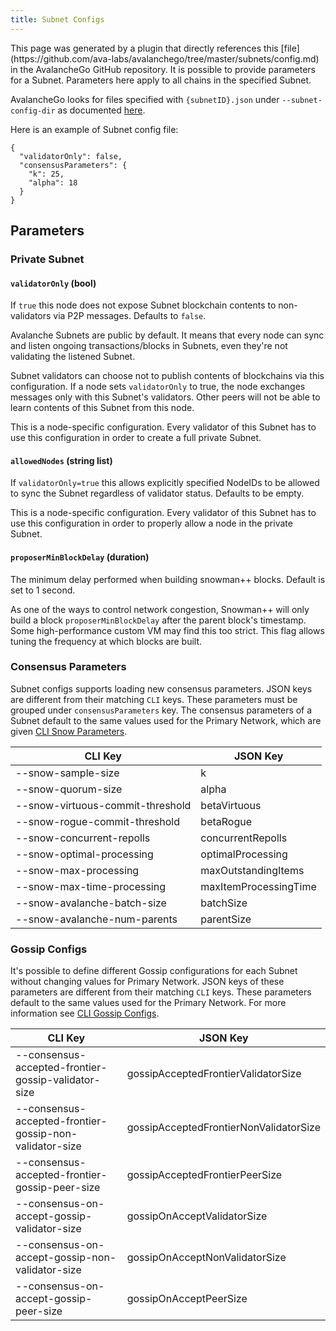```yaml
---
title: Subnet Configs
---
```

<Callout title="Tip">
This page was generated by a plugin that directly references this [file](https://github.com/ava-labs/avalanchego/tree/master/subnets/config.md) in the AvalancheGo GitHub repository.
</Callout>
It is possible to provide parameters for a Subnet. Parameters here apply to all chains in the specified Subnet.

AvalancheGo looks for files specified with `{subnetID}.json` under `--subnet-config-dir` as documented [here](/nodes/configure/configs--flags#subnet-configs).

Here is an example of Subnet config file:

```
{
  "validatorOnly": false,
  "consensusParameters": {
    "k": 25,
    "alpha": 18
  }
}
```

Parameters[​](#parameters "Direct link to heading")
---------------------------------------------------

### Private Subnet[​](#private-subnet "Direct link to heading")

#### `validatorOnly` (bool)[​](#validatoronly-bool "Direct link to heading")

If `true` this node does not expose Subnet blockchain contents to non-validators via P2P messages. Defaults to `false`.

Avalanche Subnets are public by default. It means that every node can sync and listen ongoing transactions/blocks in Subnets, even they're not validating the listened Subnet.

Subnet validators can choose not to publish contents of blockchains via this configuration. If a node sets `validatorOnly` to true, the node exchanges messages only with this Subnet's validators. Other peers will not be able to learn contents of this Subnet from this node.

<Callout title="Tip">
  This is a node-specific configuration. Every validator of this Subnet has to use this configuration in order to create a full private Subnet.

</Callout>


#### `allowedNodes` (string list)[​](#allowednodes-string-list "Direct link to heading")

If `validatorOnly=true` this allows explicitly specified NodeIDs to be allowed to sync the Subnet regardless of validator status. Defaults to be empty.

<Callout title="Tip">
  This is a node-specific configuration. Every validator of this Subnet has to use this configuration in order to properly allow a node in the private Subnet.

</Callout>


#### `proposerMinBlockDelay` (duration)[​](#proposerminblockdelay-duration "Direct link to heading")

The minimum delay performed when building snowman++ blocks. Default is set to 1 second.

As one of the ways to control network congestion, Snowman++ will only build a block `proposerMinBlockDelay` after the parent block's timestamp. Some high-performance custom VM may find this too strict. This flag allows tuning the frequency at which blocks are built.

### Consensus Parameters[​](#consensus-parameters "Direct link to heading")

Subnet configs supports loading new consensus parameters. JSON keys are different from their matching `CLI` keys. These parameters must be grouped under `consensusParameters` key. The consensus parameters of a Subnet default to the same values used for the Primary Network, which are given [CLI Snow Parameters](/nodes/configure/configs--flags#snow-parameters).


|CLI Key                         |JSON Key             |
|--------------------------------|---------------------|
|--snow-sample-size              |k                    |
|--snow-quorum-size              |alpha                |
|--snow-virtuous-commit-threshold|betaVirtuous         |
|--snow-rogue-commit-threshold   |betaRogue            |
|--snow-concurrent-repolls       |concurrentRepolls    |
|--snow-optimal-processing       |optimalProcessing    |
|--snow-max-processing           |maxOutstandingItems  |
|--snow-max-time-processing      |maxItemProcessingTime|
|--snow-avalanche-batch-size     |batchSize            |
|--snow-avalanche-num-parents    |parentSize           |


### Gossip Configs[​](#gossip-configs "Direct link to heading")

It's possible to define different Gossip configurations for each Subnet without changing values for Primary Network. JSON keys of these parameters are different from their matching `CLI` keys. These parameters default to the same values used for the Primary Network. For more information see [CLI Gossip Configs](/nodes/configure/configs--flags#gossiping).


|CLI Key                                                |JSON Key                              |
|-------------------------------------------------------|--------------------------------------|
|--consensus-accepted-frontier-gossip-validator-size    |gossipAcceptedFrontierValidatorSize   |
|--consensus-accepted-frontier-gossip-non-validator-size|gossipAcceptedFrontierNonValidatorSize|
|--consensus-accepted-frontier-gossip-peer-size         |gossipAcceptedFrontierPeerSize        |
|--consensus-on-accept-gossip-validator-size            |gossipOnAcceptValidatorSize           |
|--consensus-on-accept-gossip-non-validator-size        |gossipOnAcceptNonValidatorSize        |
|--consensus-on-accept-gossip-peer-size                 |gossipOnAcceptPeerSize                |
